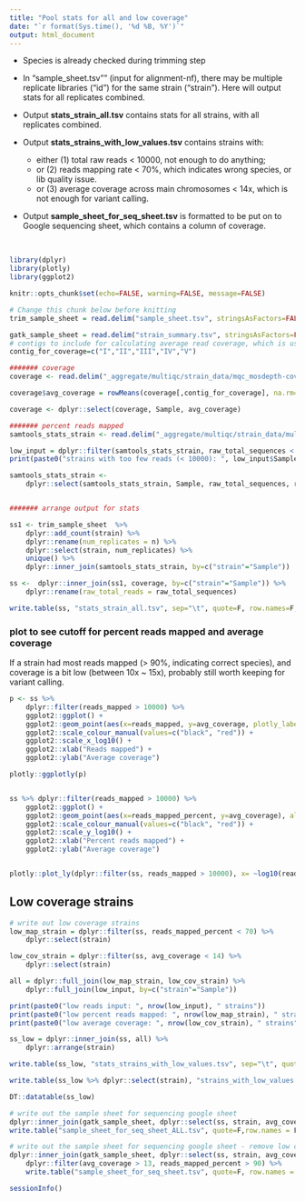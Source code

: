 ```yaml
---
title: "Pool stats for all and low coverage"
date: "`r format(Sys.time(), '%d %B, %Y')`"
output: html_document
---
```


* Species is already checked during trimming step

* In "sample_sheet.tsv"" (input for alignment-nf), there may be multiple replicate libraries ("id") for the same strain ("strain"). Here will output stats for all replicates combined.

* Output **stats_strain_all.tsv** contains stats for all strains, with all replicates combined.

* Output **stats_strains_with_low_values.tsv** contains strains with:

    + either (1) total raw reads < 10000, not enough to do anything; 
    + or (2) reads mapping rate < 70%, which indicates wrong species, or lib quality issue. 
    + or (3) average coverage across main chromosomes < 14x, which is not enough for variant calling. 

* Output **sample_sheet_for_seq_sheet.tsv** is formatted to be put on to Google sequencing sheet, which contains a column of coverage. 

<br>


```r
library(dplyr)
library(plotly)
library(ggplot2)

knitr::opts_chunk$set(echo=FALSE, warning=FALSE, message=FALSE)
```



```r
# Change this chunk below before knitting
trim_sample_sheet = read.delim("sample_sheet.tsv", stringsAsFactors=FALSE)

gatk_sample_sheet = read.delim("strain_summary.tsv", stringsAsFactors=FALSE, header = F) %>% arrange(V1)
# contigs to include for calculating average read coverage, which is used for removing low coverage samples from next step
contig_for_coverage=c("I","II","III","IV","V")
```



```r
####### coverage
coverage <- read.delim("_aggregate/multiqc/strain_data/mqc_mosdepth-coverage-per-contig_1.txt", stringsAsFactors=FALSE)

coverage$avg_coverage = rowMeans(coverage[,contig_for_coverage], na.rm=TRUE)

coverage <- dplyr::select(coverage, Sample, avg_coverage)

####### percent reads mapped
samtools_stats_strain <- read.delim("_aggregate/multiqc/strain_data/multiqc_samtools_stats.txt", stringsAsFactors=FALSE)

low_input = dplyr::filter(samtools_stats_strain, raw_total_sequences < 10000) %>% select(Sample)
print(paste0("strains with too few reads (< 10000): ", low_input$Sample))

samtools_stats_strain <-
    dplyr::select(samtools_stats_strain, Sample, raw_total_sequences, reads_mapped_percent, reads_mapped)


####### arrange output for stats

ss1 <- trim_sample_sheet  %>% 
    dplyr::add_count(strain) %>% 
    dplyr::rename(num_replicates = n) %>% 
    dplyr::select(strain, num_replicates) %>% 
    unique() %>%
    dplyr::inner_join(samtools_stats_strain, by=c("strain"="Sample")) 

ss <-  dplyr::inner_join(ss1, coverage, by=c("strain"="Sample")) %>% 
    dplyr::rename(raw_total_reads = raw_total_sequences) 

write.table(ss, "stats_strain_all.tsv", sep="\t", quote=F, row.names=F, col.names=T)
```


### plot to see cutoff for percent reads mapped and average coverage 
If a strain had most reads mapped (> 90%, indicating correct species), and coverage is a bit low (between 10x ~ 15x), probably still worth keeping for variant calling.

```r
p <- ss %>% 
    dplyr::filter(reads_mapped > 10000) %>% 
    ggplot2::ggplot() + 
    ggplot2::geom_point(aes(x=reads_mapped, y=avg_coverage, plotly_label=strain), alpha=0.5, size=1) +
    ggplot2::scale_colour_manual(values=c("black", "red")) +
    ggplot2::scale_x_log10() + 
    ggplot2::xlab("Reads mapped") + 
    ggplot2::ylab("Average coverage") 

plotly::ggplotly(p)


ss %>% dplyr::filter(reads_mapped > 10000) %>% 
    ggplot2::ggplot() + 
    ggplot2::geom_point(aes(x=reads_mapped_percent, y=avg_coverage), alpha=0.5, size=1) +
    ggplot2::scale_colour_manual(values=c("black", "red")) +
    ggplot2::scale_y_log10() + 
    ggplot2::xlab("Percent reads mapped") + 
    ggplot2::ylab("Average coverage")


plotly::plot_ly(dplyr::filter(ss, reads_mapped > 10000), x= ~log10(reads_mapped), y=~avg_coverage, z=~reads_mapped_percent, marker=list(size=2), colors=c("black","red"), mode="markers", type="scatter3d", text = ~strain)

```


## Low coverage strains

```r
# write out low coverage strains
low_map_strain = dplyr::filter(ss, reads_mapped_percent < 70) %>% 
    dplyr::select(strain)

low_cov_strain = dplyr::filter(ss, avg_coverage < 14) %>% 
    dplyr::select(strain)

all = dplyr::full_join(low_map_strain, low_cov_strain) %>% 
    dplyr::full_join(low_input, by=c("strain"="Sample"))

print(paste0("low reads input: ", nrow(low_input), " strains"))
print(paste0("low percent reads mapped: ", nrow(low_map_strain), " strains"))
print(paste0("low average coverage: ", nrow(low_cov_strain), " strains"))

ss_low = dplyr::inner_join(ss, all) %>% 
    dplyr::arrange(strain)

write.table(ss_low, "stats_strains_with_low_values.tsv", sep="\t", quote=F, row.names=F, col.names=T)

write.table(ss_low %>% dplyr::select(strain), "strains_with_low_values.tsv", sep="\t", quote=F, row.names=F, col.names=F)

DT::datatable(ss_low)

```


```r
# write out the sample sheet for sequencing google sheet 
dplyr::inner_join(gatk_sample_sheet, dplyr::select(ss, strain, avg_coverage, reads_mapped_percent), by=c("V1"="strain")) %>% 
write.table("sample_sheet_for_seq_sheet_ALL.tsv", quote=F,row.names = F, sep="\t")

# write out the sample sheet for sequencing google sheet - remove low coverage strains
dplyr::inner_join(gatk_sample_sheet, dplyr::select(ss, strain, avg_coverage, reads_mapped_percent), by=c("V1"="strain")) %>% 
    dplyr::filter(avg_coverage > 13, reads_mapped_percent > 90) %>%
    write.table("sample_sheet_for_seq_sheet.tsv", quote=F, row.names = F, sep="\t")


```


```r
sessionInfo()
```